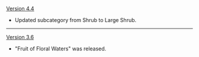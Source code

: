 {{Change History/Header}}
[[Version 4.4]]
* Updated subcategory from Shrub to Large Shrub.
----
[[Version 3.6]]
* "Fruit of Floral Waters" was released.